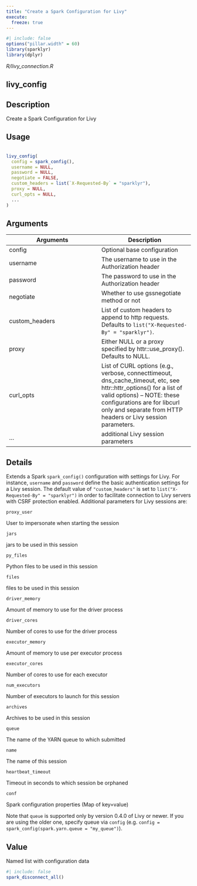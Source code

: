 ```yaml
---
title: "Create a Spark Configuration for Livy"
execute:
  freeze: true
---
```


```r
#| include: false
options("pillar.width" = 60)
library(sparklyr) 
library(dplyr)
```

*R/livy_connection.R*

## livy_config

## Description
 Create a Spark Configuration for Livy 


## Usage
```r
 
livy_config( 
  config = spark_config(), 
  username = NULL, 
  password = NULL, 
  negotiate = FALSE, 
  custom_headers = list(`X-Requested-By` = "sparklyr"), 
  proxy = NULL, 
  curl_opts = NULL, 
  ... 
) 
```

## Arguments
|Arguments|Description|
|---|---|
| config | Optional base configuration |
| username | The username to use in the Authorization header |
| password | The password to use in the Authorization header |
| negotiate | Whether to use gssnegotiate method or not |
| custom_headers | List of custom headers to append to http requests. Defaults to `list("X-Requested-By" = "sparklyr")`. |
| proxy | Either NULL or a proxy specified by httr::use_proxy(). Defaults to NULL. |
| curl_opts | List of CURL options (e.g., verbose, connecttimeout, dns_cache_timeout, etc, see httr::httr_options() for a list of valid options) -- NOTE: these configurations are for libcurl only and separate from HTTP headers or Livy session parameters. |
| ... | additional Livy session parameters |

## Details

 Extends a Spark `spark_config()` configuration with settings for Livy. For instance, `username` and `password` define the basic authentication settings for a Livy session.  The default value of `"custom_headers"` is set to `list("X-Requested-By" = "sparklyr")` in order to facilitate connection to Livy servers with CSRF protection enabled.  Additional parameters for Livy sessions are:  

  

`proxy_user`

User to impersonate when starting the session

 

  

`jars`

jars to be used in this session

 

  

`py_files`

Python files to be used in this session

 

  

`files`

files to be used in this session

 

  

`driver_memory`

Amount of memory to use for the driver process

 

  

`driver_cores`

Number of cores to use for the driver process

 

  

`executor_memory`

Amount of memory to use per executor process

 

  

`executor_cores`

Number of cores to use for each executor

 

  

`num_executors`

Number of executors to launch for this session

 

  

`archives`

Archives to be used in this session

 

  

`queue`

The name of the YARN queue to which submitted

 

  

`name`

The name of this session

 

  

`heartbeat_timeout`

Timeout in seconds to which session be orphaned

 

  

`conf`

Spark configuration properties (Map of key=value)

   Note that `queue` is supported only by version 0.4.0 of Livy or newer. If you are using the older one, specify queue via `config` (e.g. `config = spark_config(spark.yarn.queue = "my_queue")`). 


## Value
 Named list with configuration data 





```r
#| include: false
spark_disconnect_all()
```
